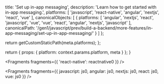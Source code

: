 
  title: 'Set up in-app messaging',
  description: 'Learn how to get started with in-app messaging.',
  platforms: [
    'javascript',
    'react-native',
    'angular',
    'nextjs',
    'react',
    'vue'
  ],
  canonicalObjects: [
    {
      platforms: [
        'angular',
        'nextjs',
        'react',
        'javascript',
        'vue',
        'vue',
        'react',
        'angular',
        'nextjs',
        'javascript'
      ],
      canonicalPath: '/gen1/javascript/prev/build-a-backend/more-features/in-app-messaging/set-up-in-app-messaging/'
    }
  ]
};

  return getCustomStaticPath(meta.platforms);
};

  return {
    props: {
      platform: context.params.platform,
      meta
    }
  };
}


<Fragments fragments={{ 'react-native': reactnative0 }} />


<Fragments
  fragments={{
    javascript: js0,
    angular: js0,
    nextjs: js0,
    react: js0,
    vue: js0
  }}
/>
